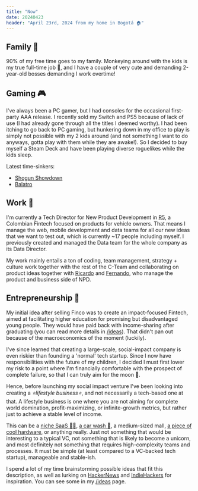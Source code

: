 ```yaml
---
title: "Now"
date: 20240423
header: "April 23rd, 2024 from my home in Bogotá 🏠"  
---
```


## Family 💛

90% of my free time goes to my family. Monkeying around with the kids is my true full-time job 🐒, and I have a couple of very cute and demanding 2-year-old bosses demanding I work overtime! 

## Gaming 🎮

I've always been a PC gamer, but I had consoles for the occasional first-party AAA release. I recently sold my Switch and PS5 because of lack of use (I had already gone through all the titles I deemed worthy). I had been itching to go back to PC gaming, but hunkering down in my office to play is simply not possible with my 2 kids around (and not something I want to do anyways, gotta play with them while they are awake!). So I decided to buy myself a Steam Deck and have been playing diverse roguelikes while the kids sleep.

Latest time-sinkers:
* [Shogun Showdown](https://store.steampowered.com/app/2084000/Shogun_Showdown/)
* [Balatro](https://store.steampowered.com/app/2379780/Balatro/)

## Work 🧰

I'm currently a Tech Director for New Product Development in [R5](https://www.grupor5.com/), a Colombian Fintech focused on products for vehicle owners. That means I manage the web, mobile development and data teams for all our new ideas that we want to test out, which is currently ~17 people including myself. I previously created and managed the Data team for the whole company as its Data Director.

My work mainly entails a ton of coding, team management, strategy + culture work together with the rest of the C-Team and collaborating on product ideas together with [Ricardo](https://www.linkedin.com/in/ricardo-buitrago/) and [Fernando](https://www.linkedin.com/in/fernandosucre/), who manage the product and business side of NPD.

## Entrepreneurship 🤩

My initial idea after selling Finco was to create an impact-focused Fintech, aimed at facilitating higher education for promising but disadvantaged young people. They would have paid back with income-sharing after graduating (you can read more details in [/ideas](/ideas/)). That didn't pan out because of the macroeconomics of the moment (luckily).

I've since learned that creating a large-scale, social-impact company is even riskier than founding a 'normal' tech startup. Since I now have responsibilities with the future of my children, I decided I must first lower my risk to a point where I'm financially comfortable with the prospect of complete failure, so that I can truly aim for the moon 🚀.

Hence, before launching my social impact venture I've been looking into creating a _⭐lifestyle business⭐_, and not necessarily a tech-based one at that. A lifestyle business is one where you are not aiming for complete world domination, profit-maximizing, or infinite-growth metrics, but rather just to achieve a stable level of income.

This can be a [niche SaaS 👩‍💻](https://www.indiehackers.com/product/calendesk/revenue), [a car wash 🚗](https://www.youtube.com/watch?v=YRaRsK6lnlo), a medium-sized mall, [a piece of cool hardware](https://tinypilotkvm.com/), or anything really. Just not something that would be interesting to a typical VC, not something that is likely to become a unicorn, and most definitely not something that requires high-complexity teams and processes. It must be simple (at least compared to a VC-backed tech startup), manageable and stable-ish.

I spend a lot of my time brainstorming possible ideas that fit this description, as well as lurking on [HackerNews](https://news.ycombinator.com/) and [IndieHackers](https://www.indiehackers.com/) for inspiration. You can see some in my [/ideas](/ideas/) page.
